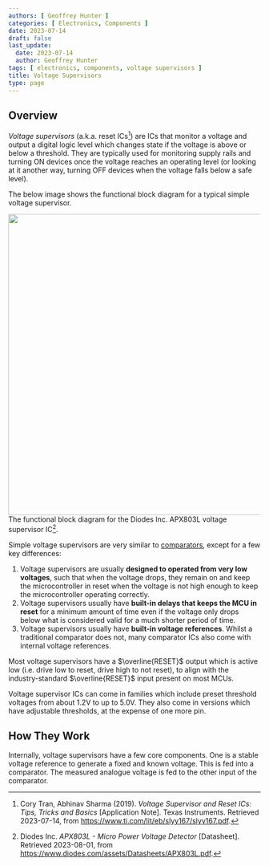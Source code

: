 ```yaml
---
authors: [ Geoffrey Hunter ]
categories: [ Electronics, Components ]
date: 2023-07-14
draft: false
last_update:
  date: 2023-07-14
  author: Geoffrey Hunter
tags: [ electronics, components, voltage supervisors ]
title: Voltage Supervisors
type: page
---
```



<WarningIsNotes />

## Overview

_Voltage supervisors_ (a.k.a. reset ICs[^ti-voltage-supervisors-and-reset-ics]) are ICs that monitor a voltage and output a digital logic level which changes state if the voltage is above or below a threshold. They are typically used for monitoring supply rails and turning ON devices once the voltage reaches an operating level (or looking at it another way, turning OFF devices when the voltage falls below a safe level).

The below image shows the functional block diagram for a typical simple voltage supervisor.


<Image src={apx803l_voltage_supervisor_functional_block_diagram} width="600px">The functional block diagram for the Diodes Inc. APX803L voltage supervisor IC[^diodes-inc-apx803l-voltage-supervisor-ds].</Image>

Simple voltage supervisors are very similar to [comparators](/electronics/components/comparators/), except for a few key differences:

1. Voltage supervisors are usually **designed to operated from very low voltages**, such that when the voltage drops, they remain on and keep the microcontroller in reset when the voltage is not high enough to keep the microcontroller operating correctly.
1. Voltage supervisors usually have **built-in delays that keeps the MCU in reset** for a minimum amount of time even if the voltage only drops below what is considered valid for a much shorter period of time.
1. Voltage supervisors usually have **built-in voltage references**. Whilst a traditional comparator does not, many comparator ICs also come with internal voltage references.

Most voltage supervisors have a $\overline{RESET}$ output which is active low (i.e. drive low to reset, drive high to not reset), to align with the industry-standard $\overline{RESET}$ input present on most MCUs.

Voltage supervisor ICs can come in families which include preset threshold voltages from about 1.2V to up to 5.0V. They also come in versions which have adjustable thresholds, at the expense of one more pin.

## How They Work

Internally, voltage supervisors have a few core components. One is a stable voltage reference to generate a fixed and known voltage. This is fed into a comparator. The measured analogue voltage is fed to the other input of the comparator.

[^ti-voltage-supervisors-and-reset-ics]: Cory Tran, Abhinav Sharma (2019). _Voltage Supervisor and Reset ICs: Tips, Tricks and Basics_ [Application Note]. Texas Instruments. Retrieved 2023-07-14, from https://www.ti.com/lit/eb/slyy167/slyy167.pdf.
[^diodes-inc-apx803l-voltage-supervisor-ds]: Diodes Inc. _APX803L - Micro Power Voltage Detector_ [Datasheet]. Retrieved 2023-08-01, from https://www.diodes.com/assets/Datasheets/APX803L.pdf.

